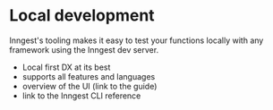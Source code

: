 
# Local development

Inngest's tooling makes it easy to test your functions locally with any framework using the Inngest dev server.

- Local first DX at its best
- supports all features and languages
- overview of the UI (link to the guide)
- link to the Inngest CLI reference